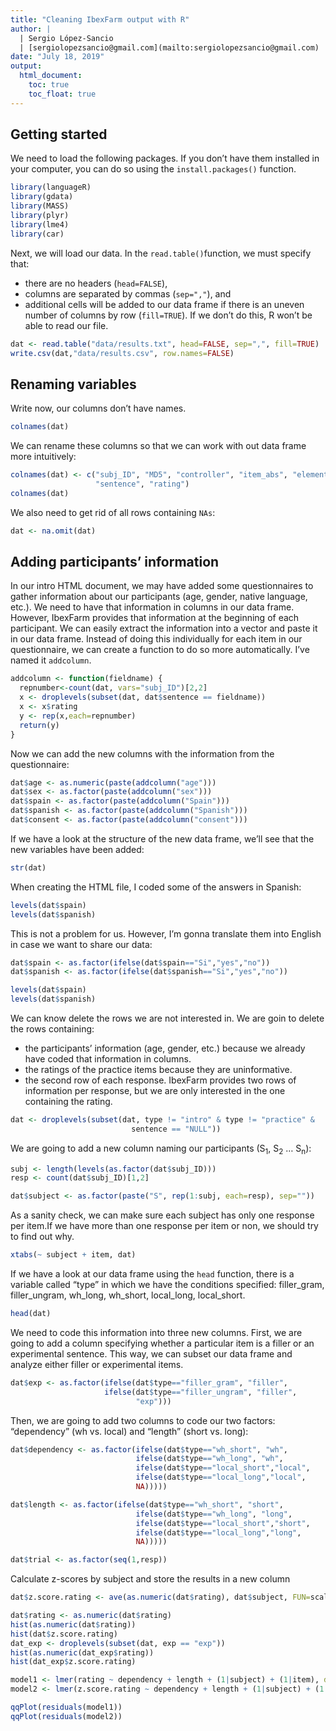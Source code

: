 ```yaml
---
title: "Cleaning IbexFarm output with R"
author: | 
  | Sergio López-Sancio
  | [sergiolopezsancio@gmail.com](mailto:sergiolopezsancio@gmail.com)
date: "July 18, 2019"
output:
  html_document:
    toc: true
    toc_float: true
---
```


## Getting started

We need to load the following packages. If you don't have them installed in your computer, you can do so using the `install.packages()` function.

```r
library(languageR)
library(gdata)
library(MASS)
library(plyr)
library(lme4)
library(car)
```

Next, we will load our data. In the `read.table()`function, we must specify that:

* there are no headers (`head=FALSE`),
* columns are separated by commas (`sep=","`), and
* additional cells will be added to our data frame if there is an uneven number of columns by row (`fill=TRUE`). If we don't do this, R won't be able to read our file.

```r
dat <- read.table("data/results.txt", head=FALSE, sep=",", fill=TRUE)
write.csv(dat,"data/results.csv", row.names=FALSE)
```

## Renaming variables

Write now, our columns don't have names.

```r
colnames(dat)
```

We can rename these columns so that we can work with out data frame more intuitively:

```r
colnames(dat) <- c("subj_ID", "MD5", "controller", "item_abs", "element", "type", "item",
                   "sentence", "rating")
colnames(dat)
```

We also need to get rid of all rows containing `NAs`:

```r
dat <- na.omit(dat)
```

## Adding participants' information

In our intro HTML document, we may have added some questionnaires to gather information about our participants (age, gender, native language, etc.). We need to have that information in columns in our data frame. However, IbexFarm provides that information at the beginning of each participant. We can easily extract the information into a vector and paste it in our data frame. Instead of doing this individually for each item in our questionnaire, we can create a function to do so more automatically. I've named it `addcolumn`.

```r
addcolumn <- function(fieldname) {
  repnumber<-count(dat, vars="subj_ID")[2,2]
  x <- droplevels(subset(dat, dat$sentence == fieldname))
  x <- x$rating
  y <- rep(x,each=repnumber)
  return(y)
}
```

Now we can add the new columns with the information from the questionnaire:

```r
dat$age <- as.numeric(paste(addcolumn("age")))
dat$sex <- as.factor(paste(addcolumn("sex")))
dat$spain <- as.factor(paste(addcolumn("Spain")))
dat$spanish <- as.factor(paste(addcolumn("Spanish")))
dat$consent <- as.factor(paste(addcolumn("consent")))
```

If we have a look at the structure of the new data frame, we'll see that the new variables have been added:

```r
str(dat)
```

When creating the HTML file, I coded some of the answers in Spanish:

```r
levels(dat$spain)
levels(dat$spanish)
```

This is not a problem for us. However, I'm gonna translate them into English in case we want to share our data:

```r
dat$spain <- as.factor(ifelse(dat$spain=="Si","yes","no"))
dat$spanish <- as.factor(ifelse(dat$spanish=="Si","yes","no"))

levels(dat$spain)
levels(dat$spanish)
```

We can know delete the rows we are not interested in. We are goin to delete the rows containing:

* the participants' information (age, gender, etc.) because we already have coded that information in columns.
* the ratings of the practice items because they are uninformative.
* the second row of each response. IbexFarm provides two rows of information per response, but we are only interested in the one containing the rating.

```r
dat <- droplevels(subset(dat, type != "intro" & type != "practice" &
                           sentence == "NULL"))
```

We are going to add a new column naming our participants (S~1~, S~2~ ... S~n~):

```r
subj <- length(levels(as.factor(dat$subj_ID)))
resp <- count(dat$subj_ID)[1,2]

dat$subject <- as.factor(paste("S", rep(1:subj, each=resp), sep=""))
```

As a sanity check, we can make sure each subject has only one response per item.If we have more than one response per item or non, we should try to find out why.

```r
xtabs(~ subject + item, dat)
```

If we have a look at our data frame using the `head` function, there is a variable called "type" in which we have the conditions specified: filler_gram, filler_ungram, wh_long, wh_short, local_long, local_short.

```r
head(dat)
```


We need to code this information into three new columns. First, we are going to add a column specifying whether a particular item is a filler or an experimental sentence. This way, we can subset our data frame and analyze either filler or experimental items.

```r
dat$exp <- as.factor(ifelse(dat$type=="filler_gram", "filler",
                     ifelse(dat$type=="filler_ungram", "filler",
                            "exp")))
```

Then, we are going to add two columns to code our two factors: "dependency" (wh vs. local) and "length" (short vs. long):

```r
dat$dependency <- as.factor(ifelse(dat$type=="wh_short", "wh",
                            ifelse(dat$type=="wh_long", "wh",
                            ifelse(dat$type=="local_short","local",
                            ifelse(dat$type=="local_long","local",
                            NA)))))

dat$length <- as.factor(ifelse(dat$type=="wh_short", "short",
                            ifelse(dat$type=="wh_long", "long",
                            ifelse(dat$type=="local_short","short",
                            ifelse(dat$type=="local_long","long",
                            NA)))))
```

```r
dat$trial <- as.factor(seq(1,resp))
```

Calculate z-scores by subject and store the results in a new column

```r
dat$z.score.rating <- ave(as.numeric(dat$rating), dat$subject, FUN=scale)

dat$rating <- as.numeric(dat$rating)
hist(as.numeric(dat$rating))
hist(dat$z.score.rating)
dat_exp <- droplevels(subset(dat, exp == "exp"))
hist(as.numeric(dat_exp$rating))
hist(dat_exp$z.score.rating)

model1 <- lmer(rating ~ dependency + length + (1|subject) + (1|item), data=dat)
model2 <- lmer(z.score.rating ~ dependency + length + (1|subject) + (1|item), data=dat)

qqPlot(residuals(model1))
qqPlot(residuals(model2))



```

